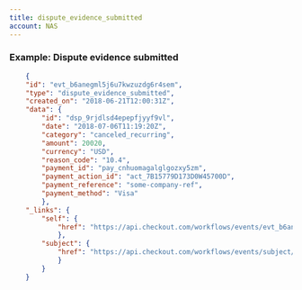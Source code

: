 ```yaml
---
title: dispute_evidence_submitted
account: NAS
---
```


### Example: Dispute evidence submitted

```json
    {
    "id": "evt_b6anegml5j6u7kwzuzdg6r4sem",
    "type": "dispute_evidence_submitted",
    "created_on": "2018-06-21T12:00:31Z",
    "data": {
        "id": "dsp_9rjdlsd4epepfjyyf9vl",
        "date": "2018-07-06T11:19:20Z",
        "category": "canceled_recurring",
        "amount": 20020,
        "currency": "USD",
        "reason_code": "10.4",
        "payment_id": "pay_cnhuomagalglgozxy5zm",
        "payment_action_id": "act_7B15779D173D0W45700D",
        "payment_reference": "some-company-ref",
        "payment_method": "Visa"
        },
    "_links": {
        "self": {
            "href": "https://api.checkout.com/workflows/events/evt_b6anegml5j6u7kwzuzdg6r4sem"
            },
        "subject": {
            "href": "https://api.checkout.com/workflows/events/subject/dsp_9rjdlsd4epepfjyyf9vl"
            }
        }
    }
```


